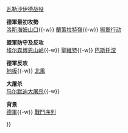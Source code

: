 {{Campaign|state=collapsed

|raw_name = Campaignbox Battle of the Bulge
|name     = [[突出部之役]]
|battles  = <div><!--(reduces gap between wrapped lines)-->

'''序幕'''<br/>
{{nowrap begin}}
[[菲安登戰役]]{{-w}}
[[瓦勒沙伊德战役]]
{{nowrap end}}

'''德軍最初攻勢'''<br/>
{{nowrap begin}}
[[洛斯海姆山口]]{{-w}}
[[蘭策拉特戰役|蘭策拉特嶺]]{{-w}}
[[狮鹫行动]]
{{nowrap end}}

'''盟軍防守及反攻'''<br/>
{{nowrap begin}}
[[埃尔森博恩山岭]]{{-w}}
[[聖維特戰役|聖維特]]{{-w}}
[[巴斯托涅战役|巴斯托涅]]
{{nowrap end}}

'''德軍反攻'''<br/>
{{nowrap begin}}
[[地板行動|地板]]{{-w}}
[[北風行動|北風]]
{{nowrap end}}

'''大屠杀'''<br/>
{{nowrap begin}}
[[马尔默迪大屠杀]]{{-w}}
{{nowrap end}}

'''背景'''<br/>
{{nowrap begin}}
[[阿登攻勢德軍參戰部隊|德軍]]{{-w}}
[[突出部之役戰鬥序列|戰鬥序列]]
{{nowrap end}}

</div>
}}<noinclude>
{{Documentation}}
</noinclude>